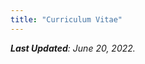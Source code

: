```yaml
---
title: "Curriculum Vitae"
---
```


*__Last Updated__: June 20, 2022.*

<br>

<center><object data="images/SusanBurtner_CV_Jun22.pdf" width="1000" height="1000" type="application/pdf"></object></center>
